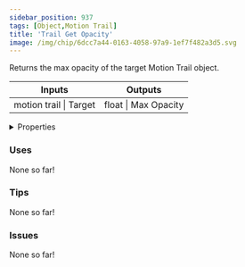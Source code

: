 ```yaml
---
sidebar_position: 937
tags: [Object,Motion Trail]
title: 'Trail Get Opacity'
image: /img/chip/6dcc7a44-0163-4058-97a9-1ef7f482a3d5.svg
---
```


Returns the max opacity of the target Motion Trail object.



<IChip uuid="6dcc7a44-0163-4058-97a9-1ef7f482a3d5"/>

<table><thead><tr><th>Inputs</th><th>Outputs</th></tr></thead><tbody><tr><td>motion trail | Target</td><td>float | Max Opacity</td></tr></tbody></table>

<details>
  <summary>Properties</summary>
  <div>
    <div>
    <table>
      <tbody>
        <tr>
          <td>Is beta required?</td>
          <td>No</td>
        </tr>
        <tr>
          <td>Is chip a trolling risk?</td>
          <td>No</td>
        </tr>
        <tr>
          <td>Is chip a role assignment risk?</td>
          <td>No</td>
        </tr>
        <tr>
          <td>Chip UUID</td>
          <td>6dcc7a44-0163-4058-97a9-1ef7f482a3d5</td>
        </tr>
        <tr>
          <td>Room availability</td>
          <td>Available everywhere</td>
        </tr>
      </tbody>
    </table>
    </div>
  </div>
</details>

### Uses

None so far!

### Tips

None so far!

### Issues

None so far!